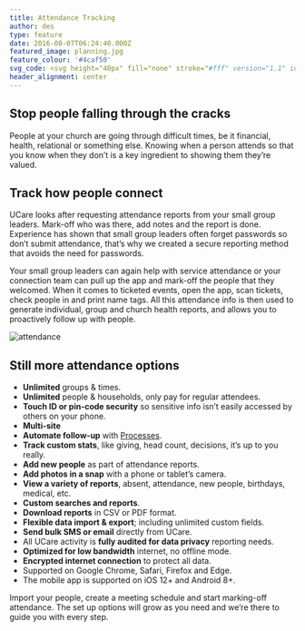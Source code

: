 ```yaml
---
title: Attendance Tracking
author: des
type: feature
date: 2016-08-07T06:24:40.000Z
featured_image: planning.jpg
feature_colour: '#4caf50'
svg_code: <svg height="40px" fill="none" stroke="#fff" version="1.1" id="Layer_1" xmlns="http://www.w3.org/2000/svg" xmlns:xlink="http://www.w3.org/1999/xlink" x="0px" y="0px" viewBox="0 0 24 24" style="enable-background:new 0 0 24 24;" xml:space="preserve"><g id="Layer_2"><g id="Outline_Icons"> <polyline class="st0" points="23.5,23.5 0.5,23.5 0.5,0.5 "/> <circle class="st0" cx="7.5" cy="16.5" r="1.5"/> <line class="st0" x1="16.9" y1="8.3" x2="21" y2="3.1"/> <line class="st0" x1="9.9" y1="7.5" x2="14.6" y2="9.1"/> <line class="st0" x1="0.5" y1="11.8" x2="7.2" y2="7.8"/> <line class="st0" x1="16.3" y1="15.8" x2="20.7" y2="13.3"/> <line class="st0" x1="9" y1="16.5" x2="13.5" y2="16.5"/> <line class="st0" x1="0.5" y1="21" x2="6.2" y2="17.3"/> <circle class="st0" cx="8.5" cy="7" r="1.5"/> <circle class="st0" cx="16" cy="9.5" r="1.5"/> <circle class="st0" cx="22" cy="2" r="1.5"/> <circle class="st0" cx="22" cy="12.5" r="1.5"/> <circle class="st0" cx="15" cy="16.5" r="1.5"/> </g></g></svg>
header_alignment: center
---
```


## Stop people falling through the cracks

People at your church are going through difficult times, be it financial, health, relational or something else. Knowing when a person attends so that you know when they don’t is a key ingredient to showing them they’re valued.

## Track how people connect

UCare looks after requesting attendance reports from your small group leaders. Mark-off who was there, add notes and the report is done. Experience has shown that small group leaders often forget passwords so don’t submit attendance, that’s why we created a secure reporting method that avoids the need for passwords.

Your small group leaders can again help with service attendance or your connection team can pull up the app and mark-off the people that they welcomed. When it comes to ticketed events, open the app, scan tickets, check people in and print name tags. All this attendance info is then used to generate individual, group and church health reports, and allows you to proactively follow up with people.

![attendance](attendance2.png)

## Still more attendance options

- **Unlimited** groups & times.
- **Unlimited** people & households, only pay for regular attendees.
- **Touch ID or pin-code security** so sensitive info isn’t easily accessed by others on your phone.
- **Multi-site**
- **Automate follow-up** with [Processes](/features/processes-automation/).
- **Track custom stats**, like giving, head count, decisions, it’s up to you really.
- **Add new people** as part of attendance reports.
- **Add photos in a snap** with a phone or tablet’s camera.
- **View a variety of reports**, absent, attendance, new people, birthdays, medical, etc.
- **Custom searches and reports**.
- **Download reports** in CSV or PDF format.
- **Flexible data import & export**; including unlimited custom fields.
- **Send bulk SMS or email** directly from UCare.
- All UCare activity is **fully audited for data privacy** reporting needs.
- **Optimized for low bandwidth** internet, no offline mode.
- **Encrypted internet connection** to protect all data.
- Supported on Google Chrome, Safari, Firefox and Edge.
- The mobile app is supported on iOS 12+ and Android 8+.

<ThreeUp>
	Import your people, create a meeting schedule and start marking-off attendance. The set up options will grow as you
	need and we’re there to guide you with every step.
</ThreeUp>
